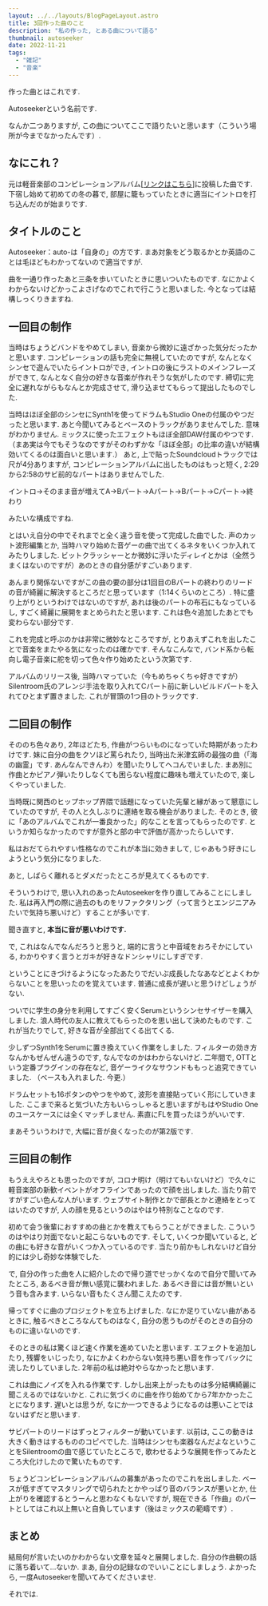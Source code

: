```yaml
---
layout: ../../layouts/BlogPageLayout.astro
title: 3回作った曲のこと
description: "私の作った, とある曲について語る"
thumbnail: autoseeker
date: 2022-11-21
tags:
  - "雑記"
  - "音楽"
---
```



作った曲とはこれです.

Autoseekerという名前です.

<SoundcloudItem client:load trackId={790717690} />
<SoundcloudItem client:load trackId={1380936451} />

なんか二つありますが, この曲についてここで語りたいと思います（こういう場所が今までなかったんです）.

## なにこれ？

元は軽音楽部のコンピレーションアルバム[[リンクはこちら](https://kulmcorientation.bandcamp.com/album/2019)]に投稿した曲です.
下宿し始めて初めての冬の暮で, 部屋に籠もっていたときに適当にイントロを打ち込んだのが始まりです.

## タイトルのこと

Autoseeker：auto-は「自身の」の方です.
まあ対象をどう取るかとか英語のことは毛ほどもわかってないので適当ですが.

曲を一通り作ったあと三条を歩いていたときに思いついたものです.
なにかよくわからないけどかっこよさげなのでこれで行こうと思いました.
今となっては結構しっくりきますね.

## 一回目の制作

当時はちょうどバンドをやめてしまい, 音楽から微妙に遠ざかった気分だったかと思います.
コンピレーションの話も完全に無視していたのですが, なんとなくシンセで遊んでいたらイントロができ, イントロの後にラストのメインフレーズができて, なんとなく自分の好きな音楽が作れそうな気がしたのです.
締切に完全に遅れながらもなんとか完成させて, 滑り込ませてもらって提出したものでした.

当時はほぼ全部のシンセにSynth1を使ってドラムもStudio Oneの付属のやつだったと思います.
あと今聞いてみるとベースのトラックがありませんでした.
意味がわかりません.
ミックスに使ったエフェクトもほぼ全部DAW付属のやつです.
（まあ実は今でもそうなのですがそのわずかな「ほぼ全部」の比率の違いが結構効いてくるのは面白いと思います.）
あと, 上で貼ったSoundcloudトラックでは尺が4分ありますが, コンピレーションアルバムに出したものはもっと短く, 2:29から2:58のサビ前的なパートはありませんでした.

イントロ->そのまま音が増えてA->Bパート->Aパート->Bパート->Cパート->終わり

みたいな構成ですね.

とはいえ自分の中でそれまでと全く違う音を使って完成した曲でした.
声のカット波形編集とか, 当時ハマり始めた音ゲーの曲で出てくるネタをいくつか入れてみたりしました.
ビットクラッシャーとか微妙に浮いたディレイとかは（全然うまくはないのですが）あのときの自分感がすごいあります.

あんまり関係ないですがこの曲の要の部分は1回目のBパートの終わりのリードの音が綺麗に解決するところだと思っています（1:14くらいのところ）.
特に盛り上がりというわけではないのですが, あれは後のパートの布石にもなっているし, すごく綺麗に展開をまとめられたと思います.
これは色々追加したあとでも変わらない部分です.

これを完成と呼ぶのかは非常に微妙なところですが, とりあえずこれを出したことで音楽をまたやる気になったのは確かです.
そんなこんなで, バンド系から転向し電子音楽に舵を切って色々作り始めたという次第です.

アルバムのリリース後, 当時ハマっていた（今もめちゃくちゃ好きですが）Silentroom氏のアレンジ手法を取り入れてCパート前に新しいビルドパートを入れてひとまず置きました.
これが冒頭の1つ目のトラックです.

## 二回目の制作

そののち色々あり, 2年ほどたち, 作曲がつらいものになっていた時期があったわけです.
妹に自分の曲をクソほど罵られたり, 当時出た米津玄師の最強の曲（「海の幽霊」です. あんなんできんわ）を聞いたりしてヘコんでいました.
まあ別に作曲とかピアノ弾いたりしなくても困らない程度に趣味も増えていたので, 楽しくやっていました.

当時既に関西のヒップホップ界隈で話題になっていた先輩と縁があって懇意にしていたのですが, その人と久しぶりに連絡を取る機会がありました.
そのとき, 彼に「あのアルバムでこれが一番良かった」的なことを言ってもらったのです.
というか知らなかったのですが意外と部の中で評価が高かったらしいです.

私はおだてられやすい性格なのでこれが本当に効きまして, じゃあもう好きにしようという気分になりました.

あと, しばらく離れるとダメだったところが見えてくるものです.

そういうわけで, 思い入れのあったAutoseekerを作り直してみることにしました.
私は再入門の際に過去のものをリファクタリング（って言うとエンジニアみたいで気持ち悪いけど）することが多いです.

聞き直すと, **本当に音が悪いわけです.**

で, これはなんでなんだろうと思うと, 端的に言うと中音域をおろそかにしている, わかりやすく言うとガキが好きなドンシャリにしすぎです.

ということにきづけるようになったあたりでだいぶ成長したなあなどとよくわからないことを思いったのを覚えています.
普通に成長が遅いと思うけどしょうがない.

ついでに学生の身分を利用してすごく安くSerumというシンセサイザーを購入しました.
浪人時代の友人に教えてもらったのを思い出して決めたものです.
これが当たりでして, 好きな音が全部出てくる出てくる.

少しずつSynth1をSerumに置き換えていく作業をしました.
フィルターの効き方なんかもぜんぜん違うのです, なんでなのかはわからないけど.
二年間で, OTTという定番プラグインの存在など, 音ゲーライクなサウンドももっと追究できていました.
（ベースも入れました. 今更.）

ドラムセットも16ボタンのやつをやめて, 波形を直接貼っていく形にしていきました.
ここまで来ると気づいた方もいらっしゃると思いますがもはやStudio Oneのユースケースには全くマッチしません.
素直にFLを買ったほうがいいです.

まあそういうわけで, 大幅に音が良くなったのが第2版です.

## 三回目の制作

もうええやろとも思ったのですが, コロナ明け（明けてもいないけど）で久々に軽音楽部の新歓イベントがオフラインであったので顔を出しました.
当たり前ですがすごい色んな人がいます.
ウェブサイト制作とかで部長とかと連絡をとってはいたのですが, 人の顔を見るというのはやはり特別なことなのです.

初めて会う後輩におすすめの曲とかを教えてもらうことができました.
こういうのはやはり対面でないと起こらないものです.
そして, いくつか聞いていると, どの曲にも好きな音がいくつか入っているのです.
当たり前かもしれないけど自分的には少し奇妙な体験でした.

で, 自分の作った曲を人に紹介したので帰り道でせっかくなので自分で聞いてみたところ, あるべき音が無い感覚に襲われました.
あるべき音には音が無いという音も含みます.
いらない音もたくさん聞こえたのです.

帰ってすぐに曲のプロジェクトを立ち上げました.
なにか足りていない曲があるときに, 触るべきところなんてものはなく, 自分の思うものがそのときの自分のものに違いないのです.

そのときの私は驚くほど速く作業を進めていたと思います.
エフェクトを追加したり, 残響をいじったり, なにかよくわからない気持ち悪い音を作ってバックに流したりしていました.
2年前の私は絶対やらなかったと思います.

これは曲にノイズを入れる作業です.
しかし出来上がったものは多分結構綺麗に聞こえるのではないかと.
これに気づくのに曲を作り始めてから7年かかったことになります.
遅いとは思うが, なにか一つできるようになるのは悪いことではないはずだと思います.

サビパートのリードはずっとフィルターが動いています.
以前は, ここの動きは大きく動きはするもののコピペでした.
当時はシンセも楽器なんだよなということをSilentroomの曲で感じていたところで, 歌わせるような展開を作ってみたところ大化けしたので驚いたものです.

ちょうどコンピレーションアルバムの募集があったのでこれを出しました.
ベースが低すぎてマスタリングで切られたとかやっぱり音のバランスが悪いとか, 仕上がりを確認するとうーんと思わなくもないですが, 現在できる「作曲」のパートとしてはこれ以上無いと自負しています（後はミックスの範疇です）.

## まとめ

結局何が言いたいのかわからない文章を延々と展開しました.
自分の作曲観の話に落ち着いて...ないか.
まあ, 自分の記録なのでいいことにしましょう.
よかったら, 一度Autoseekerを聞いてみてくださいませ.

それでは.
